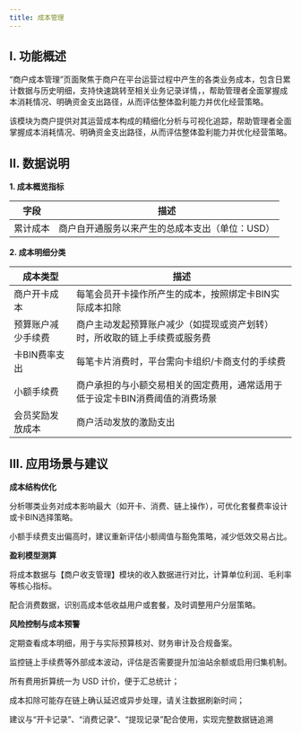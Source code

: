 ```yaml
---
title: 成本管理
---
```




## I. 功能概述

“商户成本管理”页面聚焦于商户在平台运营过程中产生的各类业务成本，包含日累计数据与历史明细，支持快速跳转至相关业务记录详情，，帮助管理者全面掌握成本消耗情况、明确资金支出路径，从而评估整体盈利能力并优化经营策略。

该模块为商户提供对其运营成本构成的精细化分析与可视化追踪，帮助管理者全面掌握成本消耗情况、明确资金支出路径，从而评估整体盈利能力并优化经营策略。

## II. 数据说明

**1. 成本概览指标**

| 字段 | 描述 |
|------|------|
| 累计成本 | 商户自开通服务以来产生的总成本支出（单位：USD） |



**2. 成本明细分类**

| 成本类型 | 描述 |
|------|------|
| 商户开卡成本| 每笔会员开卡操作所产生的成本，按照绑定卡BIN实际成本扣除 |
| 预算账户减少手续费| 商户主动发起预算账户减少（如提现或资产划转）时，所收取的链上手续费或服务费 |
| 卡BIN费率支出| 每笔卡片消费时，平台需向卡组织/卡商支付的手续费 |
| 小额手续费| 商户承担的与小额交易相关的固定费用，通常适用于低于设定卡BIN消费阈值的消费场景 |
| 会员奖励发放成本| 商户活动发放的激励支出 |

## III. 应用场景与建议

**成本结构优化**

分析哪类业务对成本影响最大（如开卡、消费、链上操作），可优化套餐费率设计或卡BIN选择策略。

小额手续费支出偏高时，建议重新评估小额阈值与豁免策略，减少低效交易占比。

**盈利模型测算**

将成本数据与【商户收支管理】模块的收入数据进行对比，计算单位利润、毛利率等核心指标。

配合消费数据，识别高成本低收益用户或套餐，及时调整用户分层策略。

**风险控制与成本预警**

定期查看成本明细，用于与实际预算核对、财务审计及合规备案。

监控链上手续费等外部成本波动，评估是否需要提升加油站余额或启用归集机制。

<Note>
所有费用折算统一为 USD 计价，便于汇总统计；

成本扣除可能存在链上确认延迟或异步处理，请关注数据刷新时间；

建议与“开卡记录”、“消费记录”、“提现记录”配合使用，实现完整数据链追溯
</Note>


